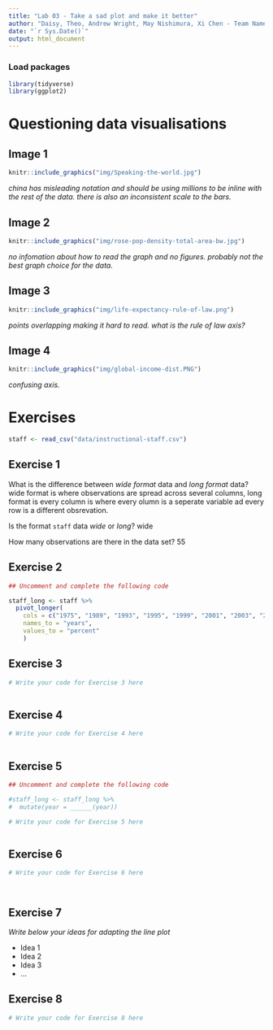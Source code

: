 ```yaml
---
title: "Lab 03 - Take a sad plot and make it better"
author: "Daisy, Theo, Andrew Wright, May Nishimura, Xi Chen - Team Name"
date: "`r Sys.Date()`"
output: html_document
---
```


### Load packages

```r
library(tidyverse)
library(ggplot2)
```


# Questioning data visualisations

## Image 1

```r
knitr::include_graphics("img/Speaking-the-world.jpg")
```

_china has misleading notation and should be using millions to be inline with the rest of the data. there is also an inconsistent scale to the bars._





## Image 2

```r
knitr::include_graphics("img/rose-pop-density-total-area-bw.jpg")
```

_no infomation about how to read the graph and no figures. probably not the best graph choice for the data._




## Image 3

```r
knitr::include_graphics("img/life-expectancy-rule-of-law.png")
```

_points overlapping making it hard to read. what is the rule of law axis?_




## Image 4

```r
knitr::include_graphics("img/global-income-dist.PNG")
```

_confusing axis._





# Exercises

```r
staff <- read_csv("data/instructional-staff.csv")
```


## Exercise 1

What is the difference between *wide format* data and *long format* data?
wide format is where observations are spread across several columns, long format is every column is where every olumn is a seperate variable ad every row is a different obsrevation.

Is the format `staff` data *wide* or *long*?
wide

How many observations are there in the data set?
55



## Exercise 2

```r
## Uncomment and complete the following code

staff_long <- staff %>%
  pivot_longer( 
    cols = c("1975", "1989", "1993", "1995", "1999", "2001", "2003", "2005", "2007", "2009", "2011"),
    names_to = "years",
    values_to = "percent"
    )

```


## Exercise 3

```r
# Write your code for Exercise 3 here



```

## Exercise 4

```r
# Write your code for Exercise 4 here



```

## Exercise 5

```r
## Uncomment and complete the following code

#staff_long <- staff_long %>%
#  mutate(year = ______(year))
```


```r
# Write your code for Exercise 5 here



```

## Exercise 6

```r
# Write your code for Exercise 6 here




```

## Exercise 7

_Write below your ideas for adapting the line plot_

* Idea 1
* Idea 2
* Idea 3
* ...


## Exercise 8

```r
# Write your code for Exercise 8 here



```

